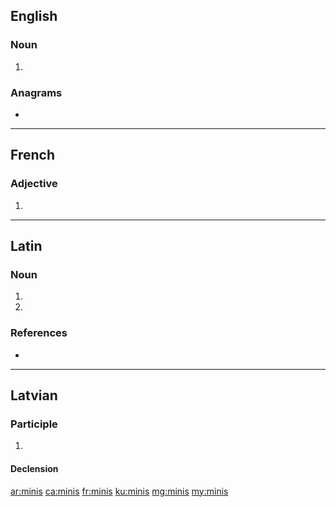 {{also|-minis}}
==English==

===Noun===
{{head|en|noun plural form}}

# {{plural of|mini|lang=en}}

===Anagrams===
* {{l|en|imins}}

----

==French==

===Adjective===
{{fr-adj-form}}

# {{masculine plural of|mini|lang=fr}}

----

==Latin==

===Noun===
{{la-noun-form|minīs}}

# {{inflection of|mina||dat|p|lang=la}}
# {{inflection of|mina||abl|p|lang=la}}

===References===
* {{R:PersEnc}}

----

==Latvian==

===Participle===
{{lv-part|min|is}}

# {{lv-participle of|mīt|pst|act}}

====Declension====
{{lv-decl-part|min|is|extrawidth=-100}}

[[ar:minis]]
[[ca:minis]]
[[fr:minis]]
[[ku:minis]]
[[mg:minis]]
[[my:minis]]